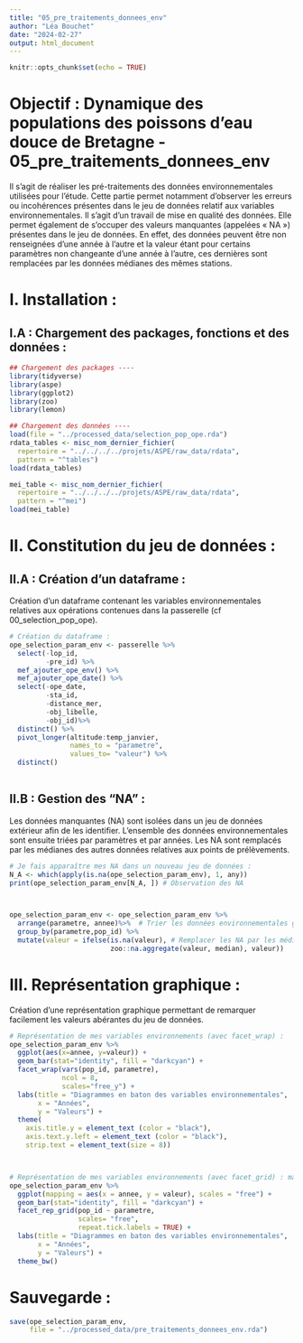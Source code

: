 ```yaml
---
title: "05_pre_traitements_donnees_env"
author: "Léa Bouchet"
date: "2024-02-27"
output: html_document
---
```


```r
knitr::opts_chunk$set(echo = TRUE)
```

# Objectif : Dynamique des populations des poissons d'eau douce de Bretagne - 05_pre_traitements_donnees_env

Il s’agit de réaliser les pré-traitements des données environnementales utilisées pour l’étude. Cette partie permet notamment d’observer les erreurs ou incohérences présentes dans le jeu de données relatif aux variables environnementales. Il s'agit d'un travail de mise en qualité des données. Elle permet également de s’occuper des valeurs manquantes (appelées « NA ») présentes dans le jeu de données. En effet, des données peuvent être non renseignées d’une année à l’autre et la valeur étant pour certains paramètres non changeante d’une année à l’autre, ces dernières sont remplacées par les données médianes des mêmes stations. 

# I. Installation : 
## I.A : Chargement des packages, fonctions et des données : 
```r

## Chargement des packages ----
library(tidyverse)
library(aspe)
library(ggplot2)
library(zoo)
library(lemon)

## Chargement des données ----
load(file = "../processed_data/selection_pop_ope.rda")
rdata_tables <- misc_nom_dernier_fichier(
  repertoire = "../../../../projets/ASPE/raw_data/rdata",
  pattern = "^tables")
load(rdata_tables)

mei_table <- misc_nom_dernier_fichier(
  repertoire = "../../../../projets/ASPE/raw_data/rdata",
  pattern = "^mei")
load(mei_table)

```

# II. Constitution du jeu de données : 
## II.A : Création d'un dataframe : 

Création d'un dataframe contenant les variables environnementales relatives aux opérations contenues dans la passerelle (cf 00_selection_pop_ope).  

```r
# Création du dataframe : 
ope_selection_param_env <- passerelle %>% 
  select(-lop_id,
         -pre_id) %>% 
  mef_ajouter_ope_env() %>% 
  mef_ajouter_ope_date() %>% 
  select(-ope_date,
         -sta_id,
         -distance_mer,
         -obj_libelle,
         -obj_id)%>%
  distinct() %>% 
  pivot_longer(altitude:temp_janvier,
               names_to = "parametre",
               values_to= "valeur") %>% 
  distinct()
  
```

## II.B : Gestion des "NA" : 

Les données manquantes (NA) sont isolées dans un jeu de données extérieur afin de les identifier. L'ensemble des données environnementales sont ensuite triées par paramètres et par années. Les NA sont remplacés par les médianes des autres données relatives aux points de prélèvements. 

```r
# Je fais apparaître mes NA dans un nouveau jeu de données : 
N_A <- which(apply(is.na(ope_selection_param_env), 1, any)) 
print(ope_selection_param_env[N_A, ]) # Observation des NA



ope_selection_param_env <- ope_selection_param_env %>% 
  arrange(parametre, annee)%>%  # Trier les données environnementales globales
  group_by(parametre,pop_id) %>%
  mutate(valeur = ifelse(is.na(valeur), # Remplacer les NA par les médianes
                         zoo::na.aggregate(valeur, median), valeur))

```

# III. Représentation graphique : 

Création d'une représentation graphique permettant de remarquer facilement les valeurs abérantes du jeu de données. 

```r
# Représentation de mes variables environnements (avec facet_wrap) : 
ope_selection_param_env %>% 
  ggplot(aes(x=annee, y=valeur)) +
  geom_bar(stat="identity", fill = "darkcyan") +
  facet_wrap(vars(pop_id, parametre),
             ncol = 8,
             scales="free_y") +
  labs(title = "Diagrammes en baton des variables environnementales", 
       x = "Années", 
       y = "Valeurs") +
  theme(
    axis.title.y = element_text (color = "black"),
    axis.text.y.left = element_text (color = "black"),
    strip.text = element_text(size = 8))



# Représentation de mes variables environnements (avec facet_grid) : mais problème d'échelle
ope_selection_param_env %>% 
  ggplot(mapping = aes(x = annee, y = valeur), scales = "free") +
  geom_bar(stat="identity", fill = "darkcyan") +
  facet_rep_grid(pop_id ~ parametre, 
                 scales= "free", 
                 repeat.tick.labels = TRUE) +
  labs(title = "Diagrammes en baton des variables environnementales", 
       x = "Années", 
       y = "Valeurs") +
  theme_bw()

```

# Sauvegarde : 
```r
save(ope_selection_param_env,
     file = "../processed_data/pre_traitements_donnees_env.rda")
```

